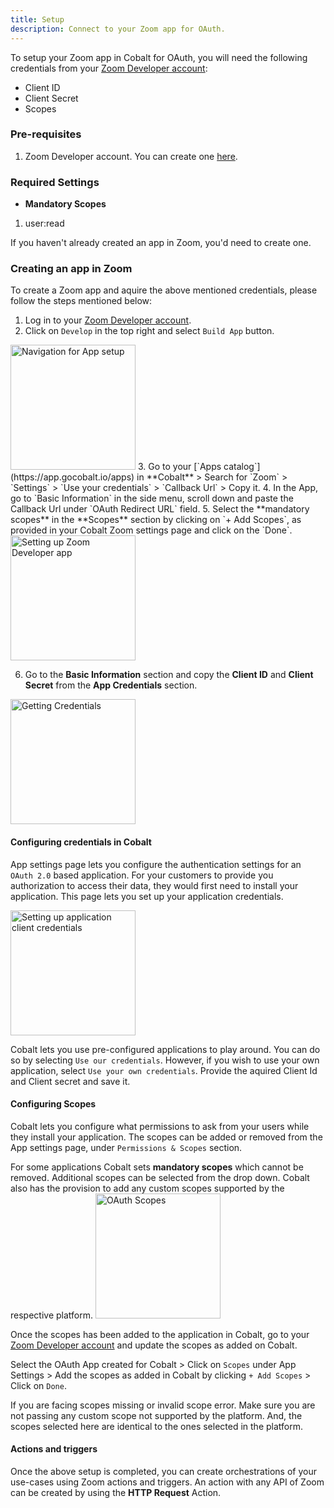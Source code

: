 ```yaml
---
title: Setup
description: Connect to your Zoom app for OAuth.
---
```

To setup your Zoom app in Cobalt for OAuth, you will need the following credentials from your [Zoom Developer account](https://marketplace.zoom.us/user/build):
- Client ID
- Client Secret
- Scopes

### Pre-requisites

1. Zoom Developer account. You can create one [here](https://zoom.us/signup#/signup).

### Required Settings

* **Mandatory Scopes** 
1. user:read

<Info>If you haven't already created an app in Zoom, you'd need to create one.</Info>

### Creating an app in Zoom

To create a Zoom app and aquire the above mentioned credentials, please follow the steps mentioned below:

1. Log in to your [Zoom Developer account](https://marketplace.zoom.us/user/build).
2. Click on `Develop` in the top right and select `Build App` button.
<img height="200" src="/images/Zoom/zoom_navigation.png" alt="Navigation for App setup"/>
3. Go to your [`Apps catalog`](https://app.gocobalt.io/apps) in **Cobalt** > Search for `Zoom` > `Settings` > `Use your credentials` > `Callback Url` > Copy it.
4. In the App, go to `Basic Information` in the side menu, scroll down and paste the Callback Url under `OAuth Redirect URL` field. 
5. Select the **mandatory scopes** in the **Scopes** section by clicking on `+ Add Scopes`, as provided in your Cobalt Zoom settings page and click on the `Done`.
<img height="200" src="/images/Zoom/zoom_config.png" alt="Setting up Zoom Developer app"/>

6. Go to the **Basic Information** section and copy the **Client ID** and **Client Secret** from the **App Credentials** section.
<img height="200" src="/images/Zoom/zoom_credentials.png" alt="Getting Credentials"/>

#### Configuring credentials in Cobalt
App settings page lets you configure the authentication settings for an `OAuth 2.0` based application. For your customers to provide you authorization to access their data,
they would first need to install your application. This page lets you set up your application credentials.

<img height="200" src="/images/Zoom/Zoom_cobalt.png" alt="Setting up application client credentials"/>

Cobalt lets you use pre-configured applications to play around. You can do so by selecting `Use our credentials`. However, if you wish to use your own application,
select `Use your own credentials`. Provide the aquired Client Id and Client secret and save it.

#### Configuring Scopes
Cobalt lets you configure what permissions to ask from your users while they install your application. The scopes can be added or removed from the App settings page, under `Permissions & Scopes`
section. 

For some applications Cobalt sets **mandatory scopes** which cannot be removed. Additional scopes can be selected from the drop down. Cobalt also has the provision to add any 
custom scopes supported by the respective platform.
<img height="200" src="/images/Zoom/zoom_scopes.png" alt="OAuth Scopes"/>

Once the scopes has been added to the application in Cobalt, go to your [Zoom Developer account](https://marketplace.zoom.us/user/build) and update the scopes as added on Cobalt.

Select the OAuth App created for Cobalt > Click on `Scopes` under App Settings > Add the scopes as added in Cobalt by clicking `+ Add Scopes` > Click on `Done`. 

<Warning>
If you are facing scopes missing or invalid scope error. Make sure you are not passing any custom scope not supported by the platform. And, the scopes selected here are
identical to the ones selected in the platform.
</Warning>

#### Actions and triggers
Once the above setup is completed, you can create orchestrations of your use-cases using Zoom actions and triggers. An action with any API of Zoom can be created by using the **HTTP Request** Action.